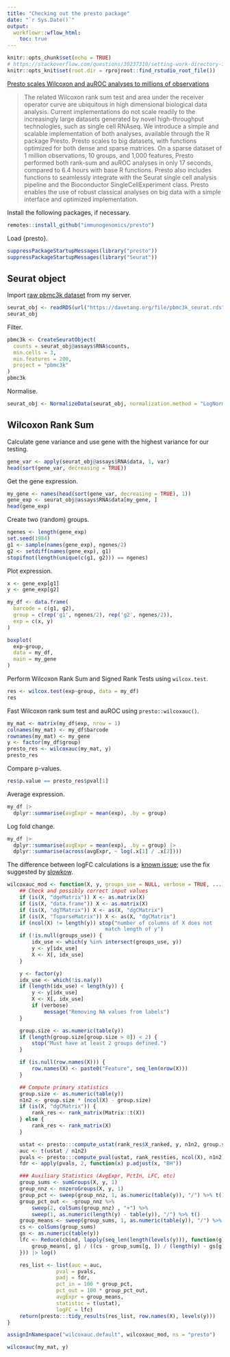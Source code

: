 ```yaml
---
title: "Checking out the presto package"
date: "`r Sys.Date()`"
output:
  workflowr::wflow_html:
    toc: true
---
```


```r
knitr::opts_chunk$set(echo = TRUE)
# https://stackoverflow.com/questions/30237310/setting-work-directory-in-knitr-using-opts-chunksetroot-dir-doesnt-wor
knitr::opts_knit$set(root.dir = rprojroot::find_rstudio_root_file())
```

[Presto scales Wilcoxon and auROC analyses to millions of observations](https://www.biorxiv.org/content/10.1101/653253v1)

> The related Wilcoxon rank sum test and area under the receiver operator curve are ubiquitous in high dimensional biological data analysis. Current implementations do not scale readily to the increasingly large datasets generated by novel high-throughput technologies, such as single cell RNAseq. We introduce a simple and scalable implementation of both analyses, available through the R package Presto. Presto scales to big datasets, with functions optimized for both dense and sparse matrices. On a sparse dataset of 1 million observations, 10 groups, and 1,000 features, Presto performed both rank-sum and auROC analyses in only 17 seconds, compared to 6.4 hours with base R functions. Presto also includes functions to seamlessly integrate with the Seurat single cell analysis pipeline and the Bioconductor SingleCellExperiment class. Presto enables the use of robust classical analyses on big data with a simple interface and optimized implementation.

Install the following packages, if necessary.

```r
remotes::install_github("immunogenomics/presto")
```

Load {presto}.

```r
suppressPackageStartupMessages(library("presto"))
suppressPackageStartupMessages(library("Seurat"))
```

## Seurat object

Import [raw pbmc3k dataset](pbmc3k.html) from my server.

```r
seurat_obj <- readRDS(url("https://davetang.org/file/pbmc3k_seurat.rds", "rb"))
seurat_obj
```

Filter.

```r
pbmc3k <- CreateSeuratObject(
  counts = seurat_obj@assays$RNA$counts,
  min.cells = 3,
  min.features = 200,
  project = "pbmc3k"
)
pbmc3k
```
Normalise.

```r
seurat_obj <- NormalizeData(seurat_obj, normalization.method = "LogNormalize", scale.factor = 1e4, verbose = FALSE)
```

## Wilcoxon Rank Sum

Calculate gene variance and use gene with the highest variance for our testing.

```r
gene_var <- apply(seurat_obj@assays$RNA$data, 1, var)
head(sort(gene_var, decreasing = TRUE))
```

Get the gene expression.

```r
my_gene <- names(head(sort(gene_var, decreasing = TRUE), 1))
gene_exp <- seurat_obj@assays$RNA$data[my_gene, ]
head(gene_exp)
```

Create two (random) groups.

```r
ngenes <- length(gene_exp)
set.seed(1984)
g1 <- sample(names(gene_exp), ngenes/2)
g2 <- setdiff(names(gene_exp), g1)
stopifnot(length(unique(c(g1, g2))) == ngenes)
```

Plot expression.

```r
x <- gene_exp[g1]
y <- gene_exp[g2]

my_df <- data.frame(
  barcode = c(g1, g2),
  group = c(rep('g1', ngenes/2), rep('g2', ngenes/2)),
  exp = c(x, y)
)

boxplot(
  exp~group,
  data = my_df,
  main = my_gene
)
```

Perform Wilcoxon Rank Sum and Signed Rank Tests using `wilcox.test`.

```r
res <- wilcox.test(exp~group, data = my_df)
res
```

Fast Wilcoxon rank sum test and auROC using `presto::wilcoxauc()`.

```r
my_mat <- matrix(my_df$exp, nrow = 1)
colnames(my_mat) <- my_df$barcode
rownames(my_mat) <- my_gene
y <- factor(my_df$group)
presto_res <- wilcoxauc(my_mat, y)
presto_res
```

Compare p-values.

```r
res$p.value == presto_res$pval[1]
```

Average expression.

```r
my_df |>
  dplyr::summarise(avgExpr = mean(exp), .by = group)
```

Log fold change.

```r
my_df |>
  dplyr::summarise(avgExpr = mean(exp), .by = group) |>
  dplyr::summarise(across(avgExpr, ~ log(.x[1] / .x[2])))
```

The difference between logFC calculations is a [known issue](https://github.com/immunogenomics/presto/issues/6); use the fix suggested by [slowkow](https://github.com/immunogenomics/presto/issues/6#issuecomment-1879176030).

```r
wilcoxauc_mod <- function(X, y, groups_use = NULL, verbose = TRUE, ...) {
    ## Check and possibly correct input values
    if (is(X, "dgeMatrix")) X <- as.matrix(X)
    if (is(X, "data.frame")) X <- as.matrix(X)
    if (is(X, "dgTMatrix")) X <- as(X, "dgCMatrix")
    if (is(X, "TsparseMatrix")) X <- as(X, "dgCMatrix")
    if (ncol(X) != length(y)) stop("number of columns of X does not
                                match length of y")
    if (!is.null(groups_use)) {
        idx_use <- which(y %in% intersect(groups_use, y))
        y <- y[idx_use]
        X <- X[, idx_use]
    }

    y <- factor(y)
    idx_use <- which(!is.na(y))
    if (length(idx_use) < length(y)) {
        y <- y[idx_use]
        X <- X[, idx_use]
        if (verbose)
            message("Removing NA values from labels")
    }

    group.size <- as.numeric(table(y))
    if (length(group.size[group.size > 0]) < 2) {
        stop("Must have at least 2 groups defined.")
    }

    if (is.null(row.names(X))) {
        row.names(X) <- paste0("Feature", seq_len(nrow(X)))
    }

    ## Compute primary statistics
    group.size <- as.numeric(table(y))
    n1n2 <- group.size * (ncol(X) - group.size)
    if (is(X, "dgCMatrix")) {
        rank_res <- rank_matrix(Matrix::t(X))
    } else {
        rank_res <- rank_matrix(X)
    }

    ustat <- presto:::compute_ustat(rank_res$X_ranked, y, n1n2, group.size)
    auc <- t(ustat / n1n2)
    pvals <- presto:::compute_pval(ustat, rank_res$ties, ncol(X), n1n2)
    fdr <- apply(pvals, 2, function(x) p.adjust(x, "BH"))

    ### Auxiliary Statistics (AvgExpr, PctIn, LFC, etc)
    group_sums <- sumGroups(X, y, 1)
    group_nnz <- nnzeroGroups(X, y, 1)
    group_pct <- sweep(group_nnz, 1, as.numeric(table(y)), "/") %>% t()
    group_pct_out <- -group_nnz %>%
        sweep(2, colSums(group_nnz) , "+") %>% 
        sweep(1, as.numeric(length(y) - table(y)), "/") %>% t()
    group_means <- sweep(group_sums, 1, as.numeric(table(y)), "/") %>% t()
    cs <- colSums(group_sums)
    gs <- as.numeric(table(y))
    lfc <- Reduce(cbind, lapply(seq_len(length(levels(y))), function(g) {
        group_means[, g] / ((cs - group_sums[g, ]) / (length(y) - gs[g]))
    })) |> log()

    res_list <- list(auc = auc,
                pval = pvals,
                padj = fdr,
                pct_in = 100 * group_pct,
                pct_out = 100 * group_pct_out,
                avgExpr = group_means,
                statistic = t(ustat),
                logFC = lfc)
    return(presto:::tidy_results(res_list, row.names(X), levels(y)))
}

assignInNamespace("wilcoxauc.default", wilcoxauc_mod, ns = "presto")

wilcoxauc(my_mat, y)
```
